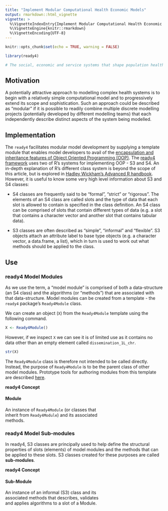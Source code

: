 ```yaml
---
title: "Implement Modular Computational Health Economic Models"
output: rmarkdown::html_vignette
vignette: >
  %\VignetteIndexEntry{Implement Modular Computational Health Economic Models}
  %\VignetteEngine{knitr::rmarkdown}
  %\VignetteEncoding{UTF-8}
---
```


```r
knitr::opts_chunk$set(echo = TRUE, warning = FALSE)
```
```r
library(ready4) 
```
```r
# The social, economic and service systems that shape population health are complex and thus can be challenging to model. Some health economic modelling projects may therefore be more tractable if broken into smaller tasks and advanced by multiple teams. Such phased and collaborative approaches can be facilitated by use of common frameworks for the development of computational models that are both open and modular. A model module can be used to model a discrete component of a health economic system. 
```

## Motivation
A potentially attractive approach to modelling complex health systems is to begin with a relatively simple computational model and to progressively extend its scope and sophistication. Such an approach could be described as "modular" if it is possible to readily combine multiple discrete modelling projects (potentially developed by different modelling teams) that each independently describe distinct aspects of the system being modelled. 

## Implementation
The `ready4` facilitates modular model development by supplying a template module that enables model developers to avail of the [encapsulation and inheritance features of Object Oriented Programming (OOP)](https://www.ready4-dev.com/docs/framework/implementation/paradigm/object-oriented/). The [ready4 framework](https://www.ready4-dev.com/) uses two of R's systems for implementing OOP - S3 and S4. An in-depth explanation of R's different class system is beyond the scope of this article, but is explored in [Hadley Wickham's Advanced R handbook](https://adv-r.hadley.nz/oo.html). However, it is useful to know some very high level information about S3 and S4 classes:

 - S4 classes are frequently said to be "formal", "strict" or "rigorous". The elements of an S4 class are called slots and the type of data that each slot is allowed to contain is specified in the class definition. An S4 class can be comprised of slots that contain different types of data (e.g. a slot that contains a character vector and another slot that contains tabular data). 
 
 - S3 classes are often described as "simple", "informal" and "flexible". S3 objects attach an attribute label to base type objects (e.g. a character vector, a data.frame, a list), which in turn is used to work out what methods should be applied to the class. 
 
## Use

### ready4 Model Modules
As we use the term, a "model module" is comprised of both a data-structure (an S4 class) and the algorithms (or "methods") that are associated with that data-structure. Model modules can be created from a template - the `ready4` package's `Ready4Module` class. 

We can create an object (`X`) from the `Ready4Module` template using the following command.

```r
X <- Ready4Module()
```

However, if we inspect `X` we can see it is of limited use as it contains no data other than an empty element called `dissemination_1L_chr`.

```r
str(X)
```

The `Ready4Module` class is therefore not intended to be called directly. Instead, the  purpose of `Ready4Module` is to be the parent class of other model modules. Prototype tools for authoring modules from this template are described [here](https://www.ready4-dev.com/docs/tutorials/develop-models/authoring-modules/).

::: {.card .border-primary .mb-3 style="max-width: 20rem;"}

::: {.card-header}
**ready4 Concept**
:::

::: {.card-body}
::: {.card-title}
#### Module
:::
An instance of `Ready4Module` (or classes that inherit from `Ready4Module`) and its associated methods.
:::
:::

### ready4 Model Sub-modules
In ready4, S3 classes are principally used to help define the structural properties of slots (elements) of model modules and the methods that can be applied to these slots. S3 classes created for these purposes are called **sub-modules**.
 
::: {.card .border-primary .mb-3 style="max-width: 20rem;"}

::: {.card-header}
**ready4 Concept**
:::

::: {.card-body}
::: {.card-title}
#### Sub-Module
:::
An instance of an informal (S3) class and its associated methods that describes, validates and applies algorithms to a slot of a Module.
:::
:::




